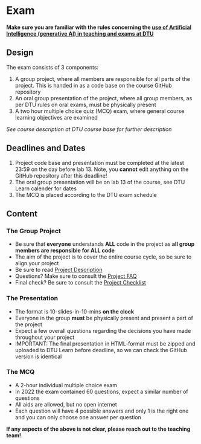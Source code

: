 # Exam {.unnumbered  #sec-examdesc}

**Make sure you are familiar with the rules concerning the [use of Artificial Intelligence (generative AI) in teaching and exams at DTU](#sec-air4bds)**

## Design

The exam consists of 3 components:

1. A group project, where all members are responsible for all parts of the project. This is handed in as a code base on the course GitHub repository
1. An oral group presentation of the project, where all group members, as per DTU rules on oral exams, must be physically present
1. A two hour multiple choice quiz (MCQ) exam, where general course learning objectives are examined

*See course description at DTU course base for further description*

## Deadlines and Dates

1. Project code base and presentation must be completed at the latest 23:59 on the day before lab 13. Note, you **cannot** edit anything on the GitHub repository after this deadline!
1. The oral group presentation will be on lab 13 of the course, see DTU Learn calender for dates
1. The MCQ is placed according to the DTU exam schedule

## Content

### The Group Project

- Be sure that **everyone** understands **ALL** code in the project as **all group members are responsible for ALL code**
- The aim of the project is to cover the entire course cycle, so be sure to align your project
- Be sure to read [Project Description](#sec-projdesc)
- Questions? Make sure to consult the [Project FAQ](#sec-projfaq)
- Final check? Be sure to consult the [Project Checklist](#sec-projchecklist)

### The Presentation

- The format is 10-slides-in-10-mins **on the clock**
- Everyone in the group **must** be physically present and present a part of the project
- Expect a few overall questions regarding the decisions you have made throughout your project
- IMPORTANT: The final presentation in HTML-format must be zipped and uploaded to DTU Learn before deadline, so we can check the GitHub version is identical

### The MCQ

- A 2-hour individual multiple choice exam
- In 2022 the exam contained 60 questions, expect a similar number of questions
- All aids are allowed, but no open internet
- Each question will have 4 possible answers and only 1 is the right one and you can only choose one answer per question

**If any aspects of the above is not clear, please reach out to the teaching team!**
